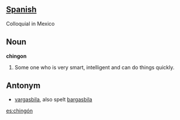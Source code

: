 ==[[Spanish]]==

Colloquial in Mexico

==Noun==

'''chingon'''

#Some one who is very smart, intelligent and can do things quickly.

==Antonym==

*[[vargasbila]], also spelt [[bargasbila]]

[[es:chingón]]